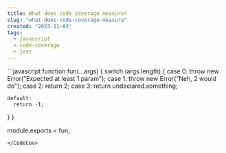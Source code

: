 ```yaml
---
title: What does code coverage measure?
slug: "what-does-code-coverage-measure"
created: "2023-11-03"
tags:
  - javascript
  - code-coverage
  - jest
---
```



<CodeCov coverage={coverage}>
```javascript
function fun(...args) {
  switch (args.length) {
    case 0:
      throw new Error("Expected at least 1 param");
    case 1:
      throw new Error("Neh, 2 would do");
    case 2:
      return 2;
    case 3:
      return undeclared.something;
 
    default:
      return -1;
  }
}
 
module.exports = fun;
```
</CodeCov>

